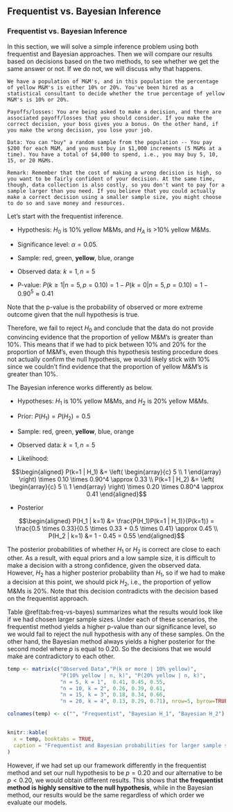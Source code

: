 ## Frequentist vs. Bayesian Inference

### Frequentist vs. Bayesian Inference

In this section, we will solve a simple inference problem using both frequentist and Bayesian approaches. Then we will compare our results based on decisions based on the two methods, to see whether we get the same answer or not. If we do not, we will discuss why that happens.

```example
We have a population of M&M's, and in this population the percentage of yellow M&M's is either 10% or 20%. You've been hired as a statistical consultant to decide whether the true percentage of yellow M&M's is 10% or 20%. 

Payoffs/losses: You are being asked to make a decision, and there are associated payoff/losses that you should consider. If you make the correct decision, your boss gives you a bonus. On the other hand, if you make the wrong decision, you lose your job.

Data: You can "buy" a random sample from the population -- You pay $200 for each M&M, and you must buy in $1,000 increments (5 M&Ms at a time). You have a total of $4,000 to spend, i.e., you may buy 5, 10, 15, or 20 M&Ms.

Remark: Remember that the cost of making a wrong decision is high, so you want to be fairly confident of your decision. At the same time, though, data collection is also costly, so you don't want to pay for a sample larger than you need. If you believe that you could actually make a correct decision using a smaller sample size, you might choose to do so and save money and resources.
```

Let's start with the frequentist inference.

* Hypothesis: $H_0$ is 10% yellow M&Ms, and $H_A$ is >10% yellow M&Ms.

* Significance level: $\alpha = 0.05$.

* Sample: red, green, **yellow**, blue, orange

* Observed data: $k=1, n=5$

* P-value: $P(k \geq 1 | n=5, p=0.10) = 1 - P(k=0 | n=5, p=0.10) = 1 - 0.90^5 \approx 0.41$

Note that the p-value is the probability of observed or more extreme outcome given that the null hypothesis is true.

Therefore, we fail to reject $H_0$ and conclude that the data do not provide convincing evidence that the proportion of yellow M&M's is greater than 10%. This means that if we had to pick between 10% and 20% for the proportion of M&M's, even though this hypothesis testing procedure does not actually confirm the null hypothesis, we would likely stick with 10% since we couldn't find evidence that the proportion of yellow M&M's is greater than 10%.

The Bayesian inference works differently as below.

* Hypotheses: $H_1$ is 10% yellow M&Ms, and $H_2$ is 20% yellow M&Ms.

* Prior: $P(H_1) = P(H_2) = 0.5$

* Sample: red, green, **yellow**, blue, orange

* Observed data: $k=1, n=5$

* Likelihood:

$$\begin{aligned}
P(k=1 | H_1) &= \left( \begin{array}{c} 5 \\ 1 \end{array} \right) \times 0.10 \times 0.90^4 \approx 0.33 \\
P(k=1 | H_2) &= \left( \begin{array}{c} 5 \\ 1 \end{array} \right) \times 0.20 \times 0.80^4 \approx 0.41
\end{aligned}$$

* Posterior

$$\begin{aligned}
P(H_1 | k=1) &= \frac{P(H_1)P(k=1 | H_1)}{P(k=1)} = \frac{0.5 \times 0.33}{0.5 \times 0.33 + 0.5 \times 0.41} \approx 0.45 \\
P(H_2 | k=1) &= 1 - 0.45 = 0.55
\end{aligned}$$

The posterior probabilities of whether $H_1$ or $H_2$ is correct are close to each other. As a result, with equal priors and a low sample size, it is difficult to make a decision with a strong confidence, given the observed data. However, $H_2$ has a higher posterior probability than $H_1$, so if we had to make a decision at this point, we should pick $H_2$, i.e., the proportion of yellow M&Ms is 20%. Note that this decision contradicts with the decision based on the frequentist approach. 

Table \@ref(tab:freq-vs-bayes) summarizes what the results would look like if we had chosen larger sample sizes. Under each of these scenarios, the frequentist method yields a higher p-value than our significance level, so we would fail to reject the null hypothesis with any of these samples. On the other hand, the Bayesian method always yields a higher posterior for the second model where $p$ is equal to 0.20. So the decisions that we would make are contradictory to each other.

```r
temp <- matrix(c("Observed Data","P(k or more | 10% yellow)", 
                 "P(10% yellow | n, k)", "P(20% yellow | n, k)",
                 "n = 5, k = 1",  0.41, 0.45, 0.55,
                 "n = 10, k = 2", 0.26, 0.39, 0.61,
                 "n = 15, k = 3", 0.18, 0.34, 0.66,
                 "n = 20, k = 4", 0.13, 0.29, 0.71), nrow=5, byrow=TRUE)

colnames(temp) <- c("", "Frequentist", "Bayesian H_1", "Bayesian H_2")


knitr::kable(
  x = temp, booktabs = TRUE,
  caption = "Frequentist and Bayesian probabilities for larger sample sizes"
)
```

However, if we had set up our framework differently in the frequentist method and set our null hypothesis to be $p = 0.20$ and our alternative to be $p < 0.20$, we would obtain different results. This shows that **the frequentist method is highly sensitive to the null hypothesis**, while in the Bayesian method, our results would be the same regardless of which order we evaluate our models. 
